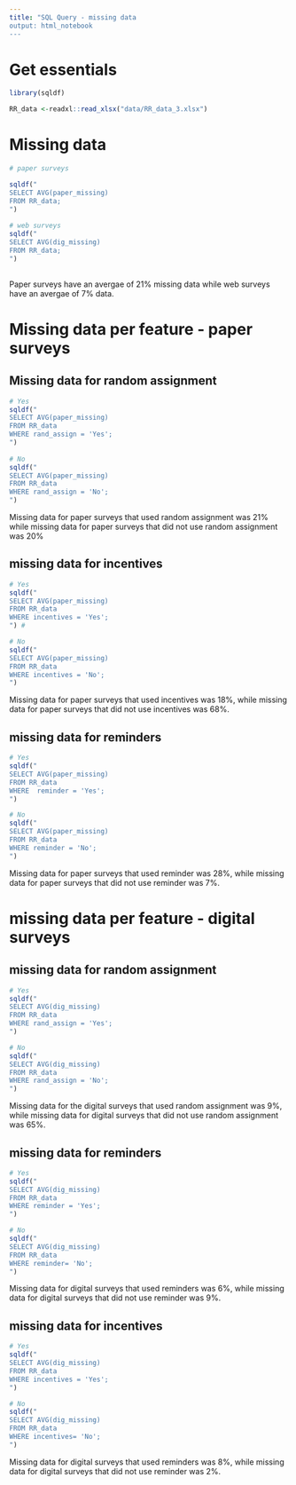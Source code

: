 ```yaml
---
title: "SQL Query - missing data
output: html_notebook
---
```


# Get essentials 

```r
library(sqldf)

RR_data <-readxl::read_xlsx("data/RR_data_3.xlsx")

```

# Missing data

```r

# paper surveys 

sqldf("
SELECT AVG(paper_missing)
FROM RR_data;
") 
      
# web surveys
sqldf("
SELECT AVG(dig_missing)
FROM RR_data;
")
      
```

Paper surveys have an avergae of 21% missing data while web surveys have an avergae of 7% data.


# Missing data per feature - paper surveys 

## Missing data for random assignment

```r

# Yes
sqldf("
SELECT AVG(paper_missing)
FROM RR_data 
WHERE rand_assign = 'Yes';
")
    
# No  
sqldf("
SELECT AVG(paper_missing)
FROM RR_data 
WHERE rand_assign = 'No';
") 

```

Missing data for paper surveys that used random assignment was 21% while missing data for paper surveys that did not use random assignment was 20%


## missing data for incentives

```r

# Yes
sqldf("
SELECT AVG(paper_missing)
FROM RR_data 
WHERE incentives = 'Yes';
") #

# No
sqldf("
SELECT AVG(paper_missing)
FROM RR_data 
WHERE incentives = 'No';
") 
```


Missing data for paper surveys that used incentives was 18%, while missing data for paper surveys that did not use incentives was 68%.

## missing data for reminders


```r

# Yes
sqldf("
SELECT AVG(paper_missing)
FROM RR_data 
WHERE  reminder = 'Yes';
") 

# No      
sqldf("
SELECT AVG(paper_missing)
FROM RR_data 
WHERE reminder = 'No';
")

```


Missing data for paper surveys that used reminder was 28%, while missing data for paper surveys that did not use reminder was 7%.



# missing data per feature - digital surveys 

## missing data for random assignment

```r

# Yes
sqldf("
SELECT AVG(dig_missing)
FROM RR_data 
WHERE rand_assign = 'Yes';
") 

# No
sqldf("
SELECT AVG(dig_missing)
FROM RR_data 
WHERE rand_assign = 'No';
") 

```

Missing data for the digital surveys that used random assignment was 9%, while missing data for digital surveys that did not use random assignment was 65%.


## missing data for reminders


```r

# Yes
sqldf("
SELECT AVG(dig_missing)
FROM RR_data 
WHERE reminder = 'Yes';
") 

# No
sqldf("
SELECT AVG(dig_missing)
FROM RR_data 
WHERE reminder= 'No';
") 

```

Missing data for digital surveys that used reminders was 6%, while  missing data for digital surveys that did not use reminder was 9%.

## missing data for incentives

```r

# Yes
sqldf("
SELECT AVG(dig_missing)
FROM RR_data 
WHERE incentives = 'Yes';
")

# No
sqldf("
SELECT AVG(dig_missing)
FROM RR_data 
WHERE incentives= 'No';
") 

```

Missing data for digital surveys that used reminders was 8%, while missing data for digital surveys that did not use reminder was 2%.






